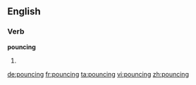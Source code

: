 ==English==

===Verb===
'''pouncing'''

# {{present participle of|[[pounce]]}}

[[de:pouncing]]
[[fr:pouncing]]
[[ta:pouncing]]
[[vi:pouncing]]
[[zh:pouncing]]